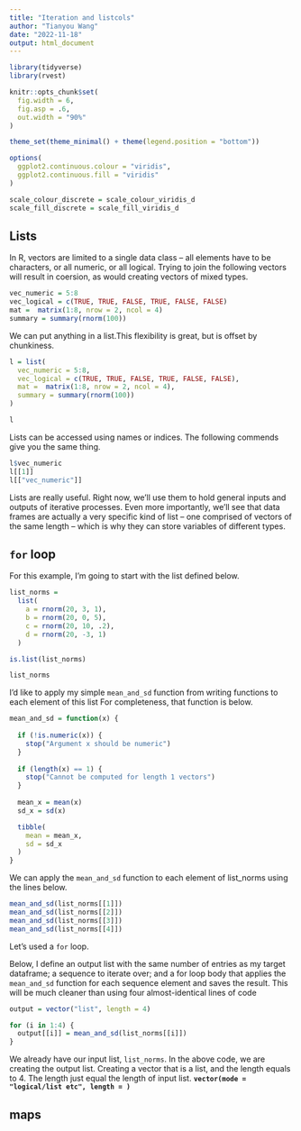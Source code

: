 ```yaml
---
title: "Iteration and listcols"
author: "Tianyou Wang"
date: "2022-11-18"
output: html_document
---
```


```r
library(tidyverse)
library(rvest)

knitr::opts_chunk$set(
  fig.width = 6,
  fig.asp = .6,
  out.width = "90%"
)

theme_set(theme_minimal() + theme(legend.position = "bottom"))

options(
  ggplot2.continuous.colour = "viridis",
  ggplot2.continuous.fill = "viridis"
)

scale_colour_discrete = scale_colour_viridis_d
scale_fill_discrete = scale_fill_viridis_d
```


## Lists

In R, vectors are limited to a single data class – all elements have to be characters, or all numeric, or all logical. Trying to join the following vectors will result in coersion, as would creating vectors of mixed types.

```r
vec_numeric = 5:8
vec_logical = c(TRUE, TRUE, FALSE, TRUE, FALSE, FALSE)
mat =  matrix(1:8, nrow = 2, ncol = 4)
summary = summary(rnorm(100))
```

We can put anything in a list.This flexibility is great, but is offset by chunkiness. 

```r
l = list(
  vec_numeric = 5:8,
  vec_logical = c(TRUE, TRUE, FALSE, TRUE, FALSE, FALSE),
  mat =  matrix(1:8, nrow = 2, ncol = 4),
  summary = summary(rnorm(100))
)

l
```

Lists can be accessed using names or indices. The following commends give you the same thing.

```r
l$vec_numeric
l[[1]]
l[["vec_numeric"]]
```

Lists are really useful. Right now, we’ll use them to hold general inputs and outputs of iterative processes. Even more importantly, we’ll see that data frames are actually a very specific kind of list – one comprised of vectors of the same length – which is why they can store variables of different types.



## `for` loop

For this example, I’m going to start with the list defined below.

```r
list_norms = 
  list(
    a = rnorm(20, 3, 1),
    b = rnorm(20, 0, 5),
    c = rnorm(20, 10, .2),
    d = rnorm(20, -3, 1)
  )

is.list(list_norms)
```

```r
list_norms
```

I’d like to apply my simple `mean_and_sd` function from writing functions to each element of this list For completeness, that function is below.

```r
mean_and_sd = function(x) {
  
  if (!is.numeric(x)) {
    stop("Argument x should be numeric")
  } 
  
  if (length(x) == 1) {
    stop("Cannot be computed for length 1 vectors")
  }
  
  mean_x = mean(x)
  sd_x = sd(x)

  tibble(
    mean = mean_x, 
    sd = sd_x
  )
}
```

We can apply the `mean_and_sd` function to each element of list_norms using the lines below.

```r
mean_and_sd(list_norms[[1]])
mean_and_sd(list_norms[[2]])
mean_and_sd(list_norms[[3]])
mean_and_sd(list_norms[[4]])
```

Let's used a `for` loop.

Below, I define an output list with the same number of entries as my target dataframe; a sequence to iterate over; and a for loop body that applies the `mean_and_sd` function for each sequence element and saves the result. This will be much cleaner than using four almost-identical lines of code

```r
output = vector("list", length = 4)

for (i in 1:4) {
  output[[i]] = mean_and_sd(list_norms[[i]])
}
```

We already have our input list, `list_norms`. In the above code, we are creating the output list. Creating a vector that is a list, and the length equals to 4. The length just equal the length of input list. **`vector(mode = "logical/list etc", length = )`**


## maps


